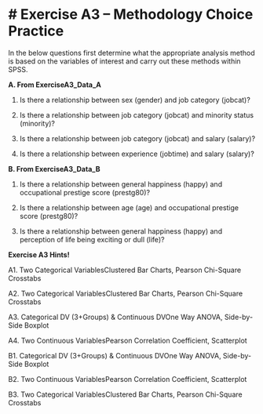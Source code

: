 
# Exercise A3 -- Methodology Choice Practice
==========================================

In the below questions first determine what the appropriate analysis
method is based on the variables of interest and carry out these methods
within SPSS.

**A. From ExerciseA3\_Data\_A**

1.  Is there a relationship between sex (gender) and job category
    (jobcat)?

2.  Is there a relationship between job category (jobcat) and minority
    status (minority)?

3.  Is there a relationship between job category (jobcat) and salary
    (salary)?

4.  Is there a relationship between experience (jobtime) and salary
    (salary)?

**B. From ExerciseA3\_Data\_B**

1.  Is there a relationship between general happiness (happy) and
    occupational prestige score (prestg80)?

2.  Is there a relationship between age (age) and occupational prestige
    score (prestg80)?

3.  Is there a relationship between general happiness (happy) and
    perception of life being exciting or dull (life)?

**Exercise A3 Hints! **

A1. Two Categorical VariablesClustered Bar Charts, Pearson Chi-Square
Crosstabs

A2. Two Categorical VariablesClustered Bar Charts, Pearson Chi-Square
Crosstabs

A3. Categorical DV (3+Groups) & Continuous DVOne Way ANOVA, Side-by-Side
Boxplot

A4. Two Continuous VariablesPearson Correlation Coefficient, Scatterplot

B1. Categorical DV (3+Groups) & Continuous DVOne Way ANOVA, Side-by-Side
Boxplot

B2. Two Continuous VariablesPearson Correlation Coefficient, Scatterplot

B3. Two Categorical VariablesClustered Bar Charts, Pearson Chi-Square
Crosstabs
